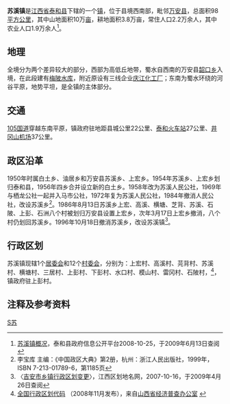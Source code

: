 {{中国乡级行政区
| 行政区全称 = 苏溪镇
| 景观照片文件名 =
| 景观照片描述 =
| 上级行政区 = [[江西省|江西省]][[泰和县|泰和县]]
| 行政区类别 = [[镇|镇]]
| 行政区划代码 = 360826105
| 地理坐标 = {{coord|26.7281|N|114.7120|E|display=inline,title|scale:30000_region:CN}}
| 总面积 = 98平方公里
| 户籍人口 =
| 户籍人口年份 =
| 常住人口 = 21269人<ref>第五次人口普查数，据中国统计出版社《[http://www.stats.gov.cn/tjshujia/dzcbw/t20050302_402232604.htm 中国乡、镇、街道人口资料] {{webarchive|url=https://web.archive.org/web/20081202052516/http://www.stats.gov.cn/tjshujia/dzcbw/t20050302_402232604.htm |date=2008-12-02 }}》光盘</ref>
| 常住人口年份 = 2000年
| 领导人职务1 =
| 领导人姓名1 =
| 领导人职务2 =
| 领导人姓名2 =
| 行政区划 = 1[[居委会|居委会]]和12[[村委会|村委会]]
| 官方网站 =
| 邮政编码 = 343712
| 毗邻行政区 = 西北：[[禾市镇|禾市镇]]；东北：[[马市镇_(泰和县)|马市镇]]；东南：[[万安县|万安县]][[韶口乡|韶口乡]]；西南：万安县[[高陂镇|高陂镇]]
| 位置图文件名 = Taihe Suxi Weizhi.svg
| 位置图描述 = 苏溪镇在泰和县的位置
}}

'''苏溪镇'''是[[江西省|江西省]][[泰和县|泰和县]]下辖的一个[[镇|镇]]，位于县境西南部，毗邻[[万安县|万安县]]，总面积98[[平方公里|平方公里]]，其中山地面积10万[[亩|亩]]，耕地面积3.8万亩，常住人口2.2万余人，其中农业人口1.9万余人<ref name="gk">[http://218.64.81.28/jxth/bmgkxx/sxz/gkxx/bjzfbmjs/200808/t20080819_16142.htm 苏溪镇概况]{{dead link|date=2018年4月 |bot=InternetArchiveBot |fix-attempted=yes }}，泰和县政府信息公开平台2008-10-25，于2009年6月13日查阅</ref>。

== 地理 ==
全境分为两个差异较大的部分，西部为高低丘地带，蜀水自西南的万安县[[韶口乡|韶口乡]]入境，在此段建有[[梅陂水库|梅陂水库]]，附近原设有三线企业[[庆江化工厂|庆江化工厂]]；东南为蜀水环绕的河谷平原，地势平坦，是全镇的主体部分。

==交通==
[[105国道|105国道]]穿越东南平原，镇政府驻地距县城公里22公里、[[泰和火车站|泰和火车站]]27公里、[[井冈山机场|井冈山机场]]37公里。

== 政区沿革 ==

1950年时属白土乡、油居乡和万安县苏溪乡、上宏乡。1954年苏溪乡、上宏乡划归泰和县，1956年四乡合并设立新的白土乡。1958年改为苏溪人民公社，1969年与栖龙公社一起并入马市公社，1972年复为苏溪人民公社，1984年撤消人民公社，改设苏溪乡<ref>李宝库 主编：《中国政区大典》第2册，杭州：浙江人民出版社，1999年，ISBN 7-213-01789-6，第1185页</ref>。1986年8月13日苏溪乡上宏、高溪、横塘、芝背、苏溪、石陂、上彭、石洲八个村被划归万安县设置上宏乡，次年3月17日上宏乡撤消，八个村仍划回苏溪乡。1996年10月18日撤消苏溪乡，改设苏溪镇<ref name="jaxz">〈[http://www.jxqhdm.com/NEWS/newshow.aspx?ID=2200 吉安市乡镇行政区划变更]{{dead link|date=2018年1月 |bot=InternetArchiveBot |fix-attempted=yes }}〉，江西区划地名网，2007-10-16，于2009年4月26日查阅</ref>。

== 行政区划 ==

苏溪镇现辖1个[[居委会|居委会]]和12个[[村委会|村委会]]，分别为：上宏村、高溪村、芫背村、苏溪村、横塘村、三居村、上彭村、下彭村、水口村、模山村、雷冈村、石陂村，<ref>[http://www.sxjjpc.gov.cn/wjtz/200811070062_1_0.rar 全国行政区划代码] {{webarchive|url=https://web.archive.org/web/20110707041746/http://www.sxjjpc.gov.cn/wjtz/200811070062_1_0.rar |date=2011-07-07 }}（2008年11月发布），来自[http://www.sxjjpc.gov.cn/wjtz/200811070062.htm 山西省经济普查办公室] {{webarchive|url=https://web.archive.org/web/20110707041839/http://www.sxjjpc.gov.cn/wjtz/200811070062.htm |date=2011-07-07 }}</ref>，镇政府驻上彭村。

== 注释及参考资料 ==

<div class="references-small">
<references />
</div>

{{泰和县行政区划}}

[[Category:泰和县行政区划|S苏]]